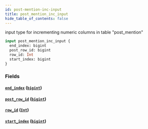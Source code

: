 ```yaml
---
id: post-mention-inc-input
title: post_mention_inc_input
hide_table_of_contents: false
---
```


input type for incrementing numeric columns in table "post_mention"

```graphql
input post_mention_inc_input {
  end_index: bigint
  post_row_id: bigint
  row_id: Int
  start_index: bigint
}
```

### Fields

#### [`end_index`](#) ([`bigint`](../scalars/bigint))

#### [`post_row_id`](#) ([`bigint`](../scalars/bigint))

#### [`row_id`](#) ([`Int`](../scalars/int))

#### [`start_index`](#) ([`bigint`](../scalars/bigint))

